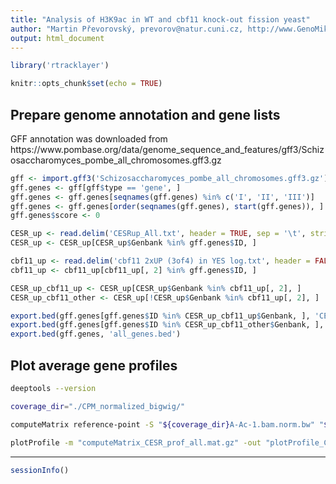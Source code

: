 ```yaml
---
title: "Analysis of H3K9ac in WT and cbf11 knock-out fission yeast"
author: "Martin Převorovský, prevorov@natur.cuni.cz, http://www.GenoMik.cz"
output: html_document
---
```


```r
library('rtracklayer')

knitr::opts_chunk$set(echo = TRUE)
```

## Prepare genome annotation and gene lists

GFF annotation was downloaded from https://www.pombase.org/data/genome_sequence_and_features/gff3/Schizosaccharomyces_pombe_all_chromosomes.gff3.gz

```r
gff <- import.gff3('Schizosaccharomyces_pombe_all_chromosomes.gff3.gz')
gff.genes <- gff[gff$type == 'gene', ]
gff.genes <- gff.genes[seqnames(gff.genes) %in% c('I', 'II', 'III')]
gff.genes <- gff.genes[order(seqnames(gff.genes), start(gff.genes)), ]
gff.genes$score <- 0

CESR_up <- read.delim('CESRup_All.txt', header = TRUE, sep = '\t', stringsAsFactors = FALSE)
CESR_up <- CESR_up[CESR_up$Genbank %in% gff.genes$ID, ]

cbf11_up <- read.delim('cbf11 2xUP (3of4) in YES log.txt', header = FALSE, sep = '\t', stringsAsFactors = FALSE)
cbf11_up <- cbf11_up[cbf11_up[, 2] %in% gff.genes$ID, ]

CESR_up_cbf11_up <- CESR_up[CESR_up$Genbank %in% cbf11_up[, 2], ]
CESR_up_cbf11_other <- CESR_up[!CESR_up$Genbank %in% cbf11_up[, 2], ]

export.bed(gff.genes[gff.genes$ID %in% CESR_up_cbf11_up$Genbank, ], 'CESR_up_cbf11_up.bed')
export.bed(gff.genes[gff.genes$ID %in% CESR_up_cbf11_other$Genbank, ], 'CESR_up_cbf11_other.bed')
export.bed(gff.genes, 'all_genes.bed')
```


## Plot average gene profiles

```bash
deeptools --version
```

```bash
coverage_dir="./CPM_normalized_bigwig/"

computeMatrix reference-point -S "${coverage_dir}A-Ac-1.bam.norm.bw" "${coverage_dir}B-Ac-1.bam.norm.bw" "${coverage_dir}A-Ac-4.bam.norm.bw" "${coverage_dir}B-Ac-4.bam.norm.bw" "${coverage_dir}A-H-1.bam.norm.bw" "${coverage_dir}B-H-1.bam.norm.bw" "${coverage_dir}A-H-4.bam.norm.bw" "${coverage_dir}B-H-4.bam.norm.bw" -R "CESR_up_cbf11_up.bed" "CESR_up_cbf11_other.bed" "all_genes.bed" --beforeRegionStartLength 500 --afterRegionStartLength 1000 --outFileName "computeMatrix_CESR_prof_all.mat.gz" --numberOfProcessors 3 --referencePoint TSS --nanAfterEnd

plotProfile -m "computeMatrix_CESR_prof_all.mat.gz" -out "plotProfile_CESR_all.svg" --startLabel "start" --endLabel "end" --regionsLabel "CESR-UP up in cbf11" "CESR-UP other" "all genes" --samplesLabel "WT_1_H3K9ac" "cbf11_1_H3K9ac" "WT_4_H3K9ac" "cbf11_4_H3K9ac" "WT_1_H3" "cbf11_1_H3" "WT_4_H3" "cbf11_4_H3" --numPlotsPerRow 4 --plotType se --yMin 2.5 2.5 2.5 2.5 0.5 0.5 1.5 1.5 --yMax 8.5 8.5 9 9 11 11 6.5 6.5 --colors "blue" "red" "black" --yAxisLabel "RPM" --legendLocation upper-left
```

***

```r
sessionInfo()
```